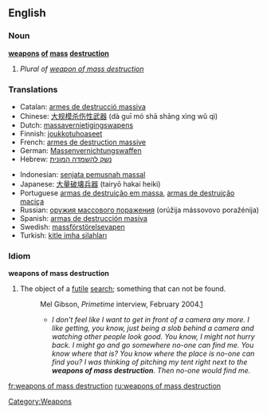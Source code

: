 ==English==
{{wikipedia}}
===Noun===
'''[[weapons]] [[of]] [[mass]] [[destruction]]'''

#''Plural of [[weapon of mass destruction]]''

===Translations===
{{top}}
*Catalan: [[armes de destrucció massiva]] {{f}}
*Chinese: [[大规模杀伤性武器]] (dà guī mó shā shāng xìng wǔ qì)
*Dutch: [[massavernietigingswapens]]
*Finnish: [[joukkotuhoaseet]]
*French: [[armes de destruction massive]] {{f}}
*German: [[Massenvernichtungswaffen]] {{f}}
*Hebrew: [[נשק להשמדה המונית]]
{{mid}}
*Indonesian: [[senjata pemusnah massal]]
*Japanese: [[大量破壊兵器]] (tairyō hakai heiki)
*Portuguese [[armas de destruição em massa]], [[armas de destruição maciça]] {{f}}
*Russian: [[оружия массового поражения]] (orúžija mássovovo poražénija) {{n}}
*Spanish: [[armas de destrucción masiva]] {{f}}
*Swedish: [[massförstörelsevapen]] {{n}}
*Turkish: [[kitle imha silahları]]
{{bottom}}

===Idiom===
'''weapons of mass destruction'''
# The object of a [[futile]] [[search]]; something that can not be found.
#:Mel Gibson, ''Primetime'' interview, February 2004.[http://sixtyminutes.ninemsn.com.au/sixtyminutes/stories/2004_02_22/story_1034.asp]
#:*''I don't feel like I want to get in front of a camera any more. I like getting, you know, just being a slob behind a camera and watching other people look good. You know, I might not hurry back. I might go and go somewhere no-one can find me. You know where that is? You know where the place is no-one can find you? I was thinking of pitching my tent right next to the '''weapons of mass destruction'''. Then no-one would find me.'' 

[[Category:Weapons]]

[[fr:weapons of mass destruction]]
[[ru:weapons of mass destruction]]